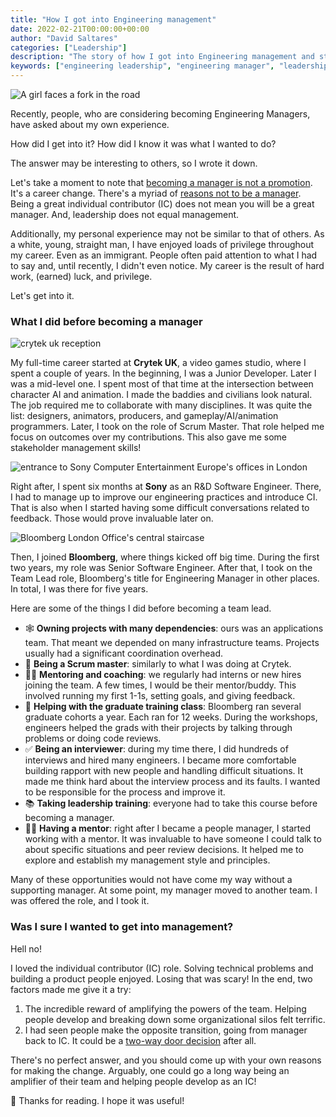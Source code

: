 ```yaml
---
title: "How I got into Engineering management"
date: 2022-02-21T00:00:00+00:00
author: "David Saltares"
categories: ["Leadership"]
description: "The story of how I got into Engineering management and started my leadership career."
keywords: ["engineering leadership", "engineering manager", "leadership", "career", "career progression", "manager track"]
---
```


![A girl faces a fork in the road](/img/management/girl-fork-road.png)


Recently, people, who are considering becoming Engineering Managers, have asked about my own experience.

How did I get into it?
How did I know it was what I wanted to do?

The answer may be interesting to others, so I wrote it down.

Let's take a moment to note that [becoming a manager is not a promotion](https://themanagershandbook.com/introduction#it-and-x27-s-not-a-promotion-it-and-x27-s-a-career-change). It's a career change. There's a myriad of [reasons not to be a manager](https://charity.wtf/2019/09/08/reasons-not-to-be-a-manager/). Being a great individual contributor (IC) does not mean you will be a great manager. And, leadership does not equal management.

Additionally, my personal experience may not be similar to that of others. As a white, young, straight man, I have enjoyed loads of privilege throughout my career. Even as an immigrant. People often paid attention to what I had to say and, until recently, I didn't even notice. My career is the result of hard work, (earned) luck, and privilege.

Let's get into it.

### What I did before becoming a manager

![crytek uk reception](/img/management/crytek.png)

My full-time career started at **Crytek UK**, a video games studio, where I spent a couple of years. In the beginning, I was a Junior Developer. Later I was a mid-level one. I spent most of that time at the intersection between character AI and animation. I made the baddies and civilians look natural. The job required me to collaborate with many disciplines. It was quite the list: designers, animators, producers, and gameplay/AI/animation programmers. Later, I took on the role of Scrum Master. That role helped me focus on outcomes over my contributions. This also gave me some stakeholder management skills!

![entrance to Sony Computer Entertainment Europe's offices in London](/img/management/sony.png)

Right after, I spent six months at **Sony** as an R&D Software Engineer. There, I had to manage up to improve our engineering practices and introduce CI. That is also when I started having some difficult conversations related to feedback. Those would prove invaluable later on.

![Bloomberg London Office's central staircase](/img/management/bloomberg.png)

Then, I joined **Bloomberg**, where things kicked off big time. During the first two years, my role was Senior Software Engineer. After that, I took on the Team Lead role, Bloomberg's title for Engineering Manager in other places. In total, I was there for five years.

Here are some of the things I did before becoming a team lead.
- 🕸️ **Owning projects with many dependencies**: ours was an applications team. That meant we depended on many infrastructure teams. Projects usually had a significant coordination overhead.
- 🏈 **Being a Scrum master**: similarly to what I was doing at Crytek.
- 👩‍💻 **Mentoring and coaching**: we regularly had interns or new hires joining the team. A few times, I would be their mentor/buddy. This involved running my first 1-1s, setting goals, and giving feedback.
- 🏫 **Helping with the graduate training class**: Bloomberg ran several graduate cohorts a year. Each ran for 12 weeks. During the workshops, engineers helped the grads with their projects by talking through problems or doing code reviews.
- ✅ **Being an interviewer**: during my time there, I did hundreds of interviews and hired many engineers. I became more comfortable building rapport with new people and handling difficult situations. It made me think hard about the interview process and its faults. I wanted to be responsible for the process and improve it.
- 📚 **Taking leadership training**: everyone had to take this course before becoming a manager.
- 🦸‍♂️ **Having a mentor**: right after I became a people manager, I started working with a mentor. It was invaluable to have someone I could talk to about specific situations and peer review decisions. It helped me to explore and establish my management style and principles.

Many of these opportunities would not have come my way without a supporting manager. At some point, my manager moved to another team. I was offered the role, and I took it.

### Was I sure I wanted to get into management?

Hell no!

I loved the individual contributor (IC) role. Solving technical problems and building a product people enjoyed. Losing that was scary! In the end, two factors made me give it a try:

1. The incredible reward of amplifying the powers of the team. Helping people develop and breaking down some organizational silos felt terrific.
2. I had seen people make the opposite transition, going from manager back to IC. It could be a [two-way door decision](https://www.inc.com/jeff-haden/amazon-founder-jeff-bezos-this-is-how-successful-people-make-such-smart-decisions.html) after all.

There's no perfect answer, and you should come up with your own reasons for making the change. Arguably, one could go a long way being an amplifier of their team and helping people develop as an IC!

🙌 Thanks for reading. I hope it was useful!
